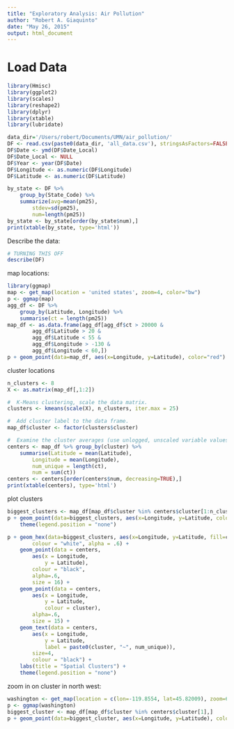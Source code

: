 ```yaml
---
title: "Exploratory Analysis: Air Pollution"
author: "Robert A. Giaquinto"
date: "May 26, 2015"
output: html_document
---
```


# Load Data
```r
library(Hmisc)
library(ggplot2)
library(scales)
library(reshape2)
library(dplyr)
library(xtable)
library(lubridate)
```

```r
data_dir='/Users/robert/Documents/UMN/air_pollution/'
DF <- read.csv(paste0(data_dir, 'all_data.csv'), stringsAsFactors=FALSE)
DF$Date <- ymd(DF$Date_Local)
DF$Date_Local <- NULL
DF$Year <- year(DF$Date)
DF$Longitude <- as.numeric(DF$Longitude)
DF$Latitude <- as.numeric(DF$Latitude)

by_state <- DF %>%
    group_by(State_Code) %>%
    summarize(avg=mean(pm25),
        stdev=sd(pm25),
        num=length(pm25))
by_state <- by_state[order(by_state$num),]
print(xtable(by_state, type='html'))

```


Describe the data:

```r
# TURNING THIS OFF
describe(DF)
```

map locations:

```r
library(ggmap)
map <- get_map(location = 'united states', zoom=4, color="bw")
p <- ggmap(map)
agg_df <- DF %>%
    group_by(Latitude, Longitude) %>%
    summarise(ct = length(pm25))
map_df <- as.data.frame(agg_df[agg_df$ct > 20000 &
        agg_df$Latitude > 20 &
        agg_df$Latitude < 55 &
        agg_df$Longitude > -130 &
        agg_df$Longitude < 60,])
p + geom_point(data=map_df, aes(x=Longitude, y=Latitude), color="red")


```

cluster locations

```r
n_clusters <- 8
X <- as.matrix(map_df[,1:2])

#  K-Means clustering, scale the data matrix.
clusters <- kmeans(scale(X), n_clusters, iter.max = 25)

#  Add cluster label to the data frame.
map_df$cluster <- factor(clusters$cluster)

#  Examine the cluster averages (use unlogged, unscaled variable values).
centers <- map_df %>% group_by(cluster) %>%
    summarise(Latitude = mean(Latitude),
        Longitude = mean(Longitude),
        num_unique = length(ct),
        num = sum(ct))
centers <- centers[order(centers$num, decreasing=TRUE),]
print(xtable(centers), type='html')

```

plot clusters
```r
biggest_clusters <- map_df[map_df$cluster %in% centers$cluster[1:n_clusters],]
p + geom_point(data=biggest_clusters, aes(x=Longitude, y=Latitude, colour=cluster), size=3) +
    theme(legend.position = "none")

p + geom_hex(data=biggest_clusters, aes(x=Longitude, y=Latitude, fill=cluster),
        colour = "white", alpha = .6) +
    geom_point(data = centers,
        aes(x = Longitude,
            y = Latitude),
        colour = "black",
        alpha=.6,
        size = 16) +
    geom_point(data = centers,
        aes(x = Longitude,
            y = Latitude,
            colour = cluster),
        alpha=.6,
        size = 15) +
    geom_text(data = centers,
        aes(x = Longitude,
            y = Latitude,
            label = paste0(cluster, "~", num_unique)),
        size=4,
        colour = "black") +
    labs(title = "Spatial Clusters") +
    theme(legend.position = "none")

```

zoom in on cluster in north west:

```r
washington <- get_map(location = c(lon=-119.8554, lat=45.82009), zoom=6, color="bw")
p <- ggmap(washington)
biggest_cluster <- map_df[map_df$cluster %in% centers$cluster[1],]
p + geom_point(data=biggest_cluster, aes(x=Longitude, y=Latitude), color="red")

```
